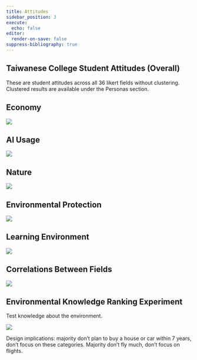 ```yaml
---
title: Attitudes
sidebar_position: 3
execute:
  echo: false
editor:
  render-on-save: false
suppress-bibliography: true
---
```





## Taiwanese College Student Attitudes (Overall)

These are student attitudes across all 36 likert fields without
clustering. Clustered results are available under the Personas section.

## Economy

![](attitudes_files/figure-markdown_strict/cell-3-output-1.png)

## AI Usage

![](attitudes_files/figure-markdown_strict/cell-4-output-1.png)

## Nature

![](attitudes_files/figure-markdown_strict/cell-5-output-1.png)

## Environmental Protection

![](attitudes_files/figure-markdown_strict/cell-6-output-1.png)

## Learning Environment

![](attitudes_files/figure-markdown_strict/cell-7-output-1.png)

## Correlations Between Fields

![](attitudes_files/figure-markdown_strict/cell-8-output-1.png)

## Environmental Knowledge Ranking Experiment

Test knowledge about the environment.

![](attitudes_files/figure-markdown_strict/cell-9-output-1.png)

Design implications: majority don’t plan to buy a house or car within 7
years, don’t focus on these categories. Majority don’t fly much, don’t
focus on flights.
